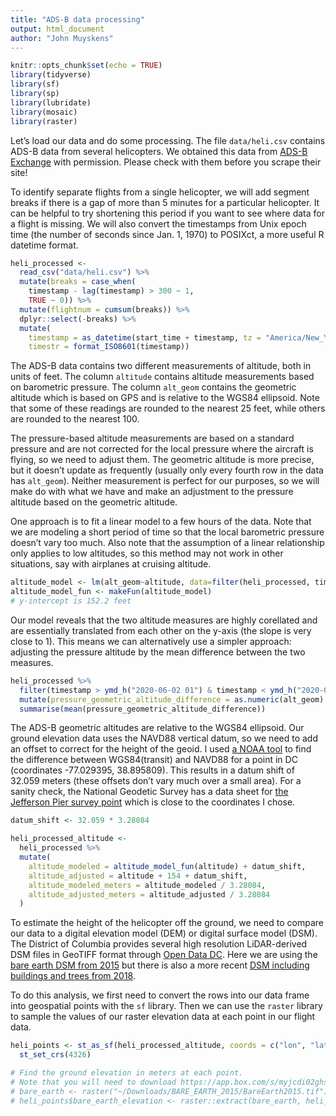 ```yaml
---
title: "ADS-B data processing"
output: html_document
author: "John Muyskens"
---
```


```r
knitr::opts_chunk$set(echo = TRUE)
library(tidyverse)
library(sf)
library(sp)
library(lubridate)
library(mosaic)
library(raster)
```

Let's load our data and do some processing. The file `data/heli.csv` contains ADS-B data from several helicopters. We obtained this data from [ADS-B Exchange](https://www.adsbexchange.com/data/#) with permission. Please check with them before you scrape their site!

To identify separate flights from a single helicopter, we will add segment breaks if there is a gap of more than 5 minutes for a particular helicopter. It can be helpful to try shortening this period if you want to see where data for a flight is missing. We will also convert the timestamps from Unix epoch time (the number of seconds since Jan. 1, 1970) to POSIXct, a more useful R datetime format.

```r
heli_processed <- 
  read_csv("data/heli.csv") %>% 
  mutate(breaks = case_when(
    timestamp - lag(timestamp) > 300 ~ 1, 
    TRUE ~ 0)) %>% 
  mutate(flightnum = cumsum(breaks)) %>% 
  dplyr::select(-breaks) %>% 
  mutate(
    timestamp = as_datetime(start_time + timestamp, tz = "America/New_York"),
    timestr = format_ISO8601(timestamp))
```

The ADS-B data contains two different measurements of altitude, both in units of feet. The column `altitude` contains altitude measurements based on barometric pressure. The column `alt_geom` contains the geometric altitude which is based on GPS and is relative to the WGS84 ellipsoid. Note that some of these readings are rounded to the nearest 25 feet, while others are rounded to the nearest 100. 

The pressure-based altitude measurements are based on a standard pressure and are not corrected for the local pressure where the aircraft is flying, so we need to adjust them. The geometric altitude is more precise, but it doesn't update as frequently (usually only every fourth row in the data has `alt_geom`). Neither measurement is perfect for our purposes, so we will make do with what we have and make an adjustment to the pressure altitude based on the geometric altitude.

One approach is to fit a linear model to a few hours of the data.  Note that we are modeling a short period of time so that the local barometric pressure doesn't vary too much. Also note that the assumption of a linear relationship only applies to low altitudes, so this method may not work in other situations, say with airplanes at cruising altitude. 

```r
altitude_model <- lm(alt_geom~altitude, data=filter(heli_processed, timestamp > ymd_h("2020-06-02 01") & timestamp < ymd_h("2020-06-02 03")))
altitude_model_fun <- makeFun(altitude_model)
# y-intercept is 152.2 feet
```

Our model reveals that the two altitude measures are highly corellated and are essentially translated from each other on the y-axis (the slope is very close to 1). This means we can alternatively use a simpler approach: adjusting the pressure altitude by the mean difference between the two measures. 

```r
heli_processed %>% 
  filter(timestamp > ymd_h("2020-06-02 01") & timestamp < ymd_h("2020-06-02 03") & !is.na(alt_geom)) %>% 
  mutate(pressure_geometric_altitude_difference = as.numeric(alt_geom) - as.numeric(altitude)) %>%
  summarise(mean(pressure_geometric_altitude_difference))
```

The ADS-B geometric altitudes are relative to the WGS84 ellipsoid. Our ground elevation data uses the NAVD88 vertical datum, so we need to add an offset to correct for the height of the geoid. I used [a NOAA tool](https://vdatum.noaa.gov/vdatumweb/vdatumweb?a=171402120200617) to find the difference between WGS84(transit) and NAVD88 for a point in DC (coordinates -77.029395, 38.895809). This results in a datum shift of 32.059 meters (these offsets don't vary much over a small area). For a sanity check, the National Geodetic Survey has a data sheet for [the Jefferson Pier survey point](https://www.ngs.noaa.gov/cgi-bin/ds_mark.prl?PidBox=UA0024) which is close to the coordinates I chose.
```r
datum_shift <- 32.059 * 3.28084

heli_processed_altitude <-
  heli_processed %>% 
  mutate(
    altitude_modeled = altitude_model_fun(altitude) + datum_shift,
    altitude_adjusted = altitude + 154 + datum_shift,
    altitude_modeled_meters = altitude_modeled / 3.28084,
    altitude_adjusted_meters = altitude_adjusted / 3.28084
  )

```

To estimate the height of the helicopter off the ground, we need to compare our data to a digital elevation model (DEM) or digital surface model (DSM). The District of Columbia provides several high resolution LiDAR-derived DSM files in GeoTIFF format through [Open Data DC](https://opendata.dc.gov/search?q=digital%20surface%20model). Here we are using the [bare earth DSM from 2015](https://app.box.com/s/myjcdi02ghsbp0o2n4wsh8hj2j8p3tys) but there is also a more recent [DSM including buildings and trees from 2018](https://app.box.com/s/qedupea6k9cldn3l4b4eg9c2ajhtbxri). 

To do this analysis, we first need to convert the rows into our data frame into geospatial points with the `sf` library. Then we can use the `raster` library to sample the values of our raster elevation data at each point in our flight data.

```r
heli_points <- st_as_sf(heli_processed_altitude, coords = c("lon", "lat")) %>% 
  st_set_crs(4326)

# Find the ground elevation in meters at each point.
# Note that you will need to download https://app.box.com/s/myjcdi02ghsbp0o2n4wsh8hj2j8p3tys and point the following function to wherever you extract the GeoTIFF file (1.94 GB uncompressed). 
# bare_earth <- raster("~/Downloads/BARE_EARTH_2015/BareEarth2015.tif")
# heli_points$bare_earth_elevation <- raster::extract(bare_earth, heli_points, method='simple')
```
